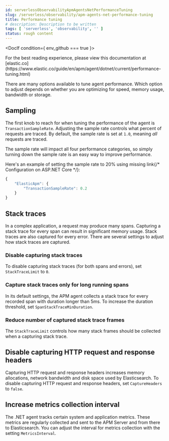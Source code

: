 ```yaml
---
id: serverlessObservabilityApmAgentsNetPerformanceTuning
slug: /serverless/observability/apm-agents-net-performance-tuning
title: Performance tuning
# description: Description to be written
tags: [ 'serverless', 'observability', '' ]
status: rough content
---
```



<RoughContent />



<DocIf condition={ env_github === true }>

<DocCallOut title="Note">
For the best reading experience,
please view this documentation at [elastic.co](https://www.elastic.co/guide/en/apm/agent/dotnet/current/performance-tuning.html)
</DocCallOut>

</DocIf>

<div id="performance-tuning"></div>

There are many options available to tune agent performance.
Which option to adjust depends on whether you are optimizing for speed, memory usage, bandwidth or storage.

<div id="performance-tuning-sampling"></div>

## Sampling

The first knob to reach for when tuning the performance of the agent is <DocLink id="serverlessObservabilityApmAgentsNetConfigure" section="transactionsamplerate">`TransactionSampleRate`</DocLink>.
Adjusting the sample rate controls what percent of requests are traced.
By default, the sample rate is set at `1.0`, meaning _all_ requests are traced.

The sample rate will impact all four performance categories,
so simply turning down the sample rate is an easy way to improve performance.

Here's an example of setting the sample rate to 20% using <DocBadge><DocIcon size="s" type="unlink" title="missing link"/> missing link</DocBadge>{/*  <DocLink id="enApmAgentDotnetConfigurationOnAspNetCore">Configuration on ASP.NET Core</DocLink> */}:

```js
{
    "ElasticApm": {
        "TransactionSampleRate": 0.2
    }
}
```

<div id="performance-tuning-stack-traces"></div>

## Stack traces

In a complex application,
a request may produce many spans.
Capturing a stack trace for every span can result in significant memory usage.
Stack traces are also captured for every error.
There are several settings to adjust how stack traces are captured.

<div id="performance-tuning-disable-capturing-stack-traces"></div>

### Disable capturing stack traces

To disable capturing stack traces (for both spans and errors),
set <DocLink id="serverlessObservabilityApmAgentsNetConfigure" section="stacktracelimit-performance">`StackTraceLimit`</DocLink> to `0`.

<div id="performance-tuning-stack-traces-for-long-running-spans"></div>

### Capture stack traces only for long running spans

In its default settings,
the APM agent collects a stack trace for every recorded span with duration longer than 5ms.
To increase the duration threshold,
set <DocLink id="serverlessObservabilityApmAgentsNetConfigure" section="spanstacktraceminduration-performance">`SpanStackTraceMinDuration`</DocLink>.

<div id="performance-tuning-stack-frame-limit"></div>

### Reduce number of captured stack trace frames 

The <DocLink id="serverlessObservabilityApmAgentsNetConfigure" section="stacktracelimit-performance">`StackTraceLimit`</DocLink> controls how many stack frames should be collected
when a capturing stack trace.

<div id="performance-tuning-disable-capture-headers"></div>

## Disable capturing HTTP request and response headers

Capturing HTTP request and response headers increases memory allocations,
network bandwidth and disk space used by Elasticsearch.
To disable capturing HTTP request and response headers,
set <DocLink id="serverlessObservabilityApmAgentsNetConfigure" section="captureheaders-performance">`CaptureHeaders`</DocLink> to `false`.

<div id="performance-tuning-increase-metrics-collection-interval"></div>

## Increase metrics collection interval

The .NET agent tracks certain system and application metrics.
These metrics are regularly collected and sent to the APM Server and from there to Elasticsearch.
You can adjust the interval for metrics collection with the setting <DocLink id="serverlessObservabilityApmAgentsNetConfigure" section="metricsinterval-added[100-beta1]">`MetricsInterval`</DocLink>.
